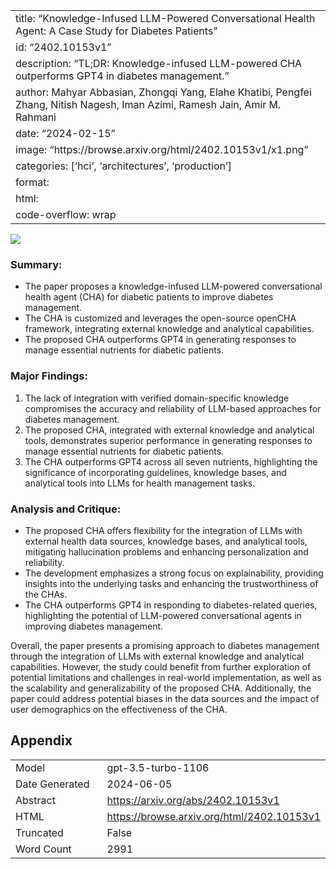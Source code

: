
---
title: "Knowledge-Infused LLM-Powered Conversational Health Agent: A Case Study for Diabetes Patients"
id: "2402.10153v1"
description: "TL;DR: Knowledge-infused LLM-powered CHA outperforms GPT4 in diabetes management."
author: Mahyar Abbasian, Zhongqi Yang, Elahe Khatibi, Pengfei Zhang, Nitish Nagesh, Iman Azimi, Ramesh Jain, Amir M. Rahmani
date: "2024-02-15"
image: "https://browse.arxiv.org/html/2402.10153v1/x1.png"
categories: ['hci', 'architectures', 'production']
format:
  html:
    code-overflow: wrap
---

![](https://browse.arxiv.org/html/2402.10153v1/x1.png)

### **Summary:**
- The paper proposes a knowledge-infused LLM-powered conversational health agent (CHA) for diabetic patients to improve diabetes management.
- The CHA is customized and leverages the open-source openCHA framework, integrating external knowledge and analytical capabilities.
- The proposed CHA outperforms GPT4 in generating responses to manage essential nutrients for diabetic patients.

### **Major Findings:**
1. The lack of integration with verified domain-specific knowledge compromises the accuracy and reliability of LLM-based approaches for diabetes management.
2. The proposed CHA, integrated with external knowledge and analytical tools, demonstrates superior performance in generating responses to manage essential nutrients for diabetic patients.
3. The CHA outperforms GPT4 across all seven nutrients, highlighting the significance of incorporating guidelines, knowledge bases, and analytical tools into LLMs for health management tasks.

### **Analysis and Critique:**
- The proposed CHA offers flexibility for the integration of LLMs with external health data sources, knowledge bases, and analytical tools, mitigating hallucination problems and enhancing personalization and reliability.
- The development emphasizes a strong focus on explainability, providing insights into the underlying tasks and enhancing the trustworthiness of the CHAs.
- The CHA outperforms GPT4 in responding to diabetes-related queries, highlighting the potential of LLM-powered conversational agents in improving diabetes management.

Overall, the paper presents a promising approach to diabetes management through the integration of LLMs with external knowledge and analytical capabilities. However, the study could benefit from further exploration of potential limitations and challenges in real-world implementation, as well as the scalability and generalizability of the proposed CHA. Additionally, the paper could address potential biases in the data sources and the impact of user demographics on the effectiveness of the CHA.

## Appendix

|          |          |
|----------|----------|
| Model     | gpt-3.5-turbo-1106       |
| Date Generated     | 2024-06-05       |
| Abstract | [https://arxiv.org/abs/2402.10153v1](https://arxiv.org/abs/2402.10153v1)        |
| HTML     | [https://browse.arxiv.org/html/2402.10153v1](https://browse.arxiv.org/html/2402.10153v1)       |
| Truncated       | False       |
| Word Count       | 2991       |